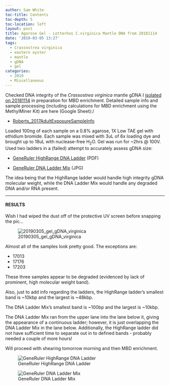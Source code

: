 ```yaml
---
author: Sam White
toc-title: Contents
toc-depth: 5
toc-location: left
layout: post
title: Agarose Gel - Lotterhos C.virginica Mantle DNA from 20181114
date: '2019-03-05 13:27'
tags:
  - Crassostrea virginica
  - eastern oyster
  - mantle
  - gDNA
  - gel
categories:
  - 2019
  - Miscellaneous
---
```

Checked DNA integrity of the _Crassostrea virginica_ mantle gDNA I [isolated on 20181114](https://robertslab.github.io/sams-notebook/posts/2018/2018-11-14-DNA-Isolation-and-Quantification---Lotterhos-C.virginica-Mantle-DNA/) in preparation for MBD enrichment. Detailed sample info and sample processing (including calculations for MBD enrichment using the MethylMiner Kit) are here (Google Sheet):/

- [Roberts_2017AdultExposureSampleInfo](https://docs.google.com/spreadsheets/d/1cDLmp6jKf37gnPTwHDR07dNt-t3_jzGE2TC2afagouM/edit?usp=sharing)

Loaded 100ng of each sample on a 0.8% agarose, 1X Low TAE gel with ethidium bromide. Each sample was mixed with 3uL of 6x loading dye and brought up to 18uL with nuclease-free H<sub>2</sub>O. Gel was run for ~2hrs @ 100V. Used two ladders in a (failed) attempt to accurately assess gDNA size:

- [GeneRuler HighRange DNA Ladder](https://github.com/RobertsLab/resources/blob/master/protocols/Commercial_Protocols/ThermoFisher_GeneRuler_HighRange_DNALadder_50ug.pdf) (PDF)

- [GeneRuler DNA Ladder Mix](https://github.com/RobertsLab/resources/blob/master/protocols/Commercial_Protocols/ThermoFisher_OgeneRuler_DNA_Ladder_Mix_F100439.jpg) (JPG)

The idea being that the HighRange ladder would handle high integrity gDNA molecular weight, while the DNA Ladder Mix would handle any degraded DNA and/or RNA present.

---

#### RESULTS

Wish I had wiped the dust off of the protective UV screen before snapping the pic...

![20190305_gel_gDNA_virginica](https://github.com/RobertsLab/sams-notebook/blob/master/images/20190305_gel_gDNA_virginica.jpg?raw=true)

Almost all of the samples look pretty good. The exceptions are:

- 17013
- 17176
- 17203

These three samples appear to be degraded (evidenced by lack of prominent, high molecular weight band).

Also, just to add info regarding the ladders, the HighRange ladder's smallest band is ~10kbp and the largest is ~48kbp.

The DNA Ladder Mix's smallest band is ~100bp and the largest is ~10kbp.

The DNA Ladder Mix ran from the upper lane into the lane below it, giving the appearance of a continuous ladder; however, it is just overlapping the DNA Ladder Mix in the lane below. Additionally, the HighRange ladder did not have sufficient time to separate out in to defined bands - probably needed a couple of more hours!

Will proceed with shearing tomorrow morning and then MBD enrichment.


![GeneRuler HighRange DNA Ladder](https://github.com/RobertsLab/resources/blob/master/protocols/Commercial_Protocols/ThermoFisher_GeneRuler_HighRange_DNALadder_50ug.png?raw=true)

![GeneRuler DNA Ladder Mix](https://github.com/RobertsLab/resources/blob/master/protocols/Commercial_Protocols/ThermoFisher_OgeneRuler_DNA_Ladder_Mix_F100439.jpg?raw=true)
